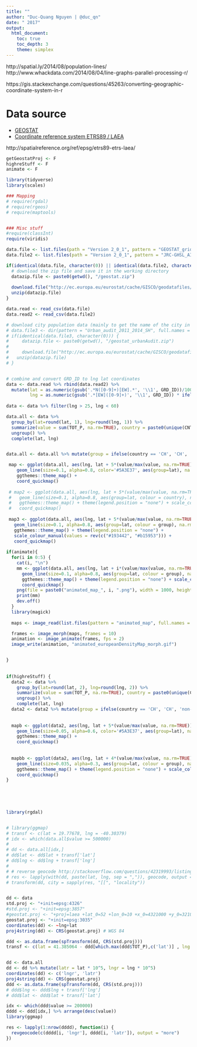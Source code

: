 ```yaml
---
title: ""
author: "Duc-Quang Nguyen | @duc_qn"
date: " 2017"
output: 
  html_document:
    toc: true
    toc_depth: 3
    theme: simplex
---
```


http://spatial.ly/2014/08/population-lines/
http://www.whackdata.com/2014/08/04/line-graphs-parallel-processing-r/

https://gis.stackexchange.com/questions/45263/converting-geographic-coordinate-system-in-r


# Data source

* [GEOSTAT](http://ec.europa.eu/eurostat/web/gisco/geodata/reference-data/population-distribution-demography/geostat)
* [Coordinate reference system ETRS89 / LAEA](https://epsg.io/3035)

http://spatialreference.org/ref/epsg/etrs89-etrs-laea/


```r
getGeostatProj <- F
highreStuff <- F
animate <- F

library(tidyverse)
library(scales)

### Mapping 
# require(rgdal)
# require(rgeos)
# require(maptools)


### Misc stuff
#require(classInt)
require(viridis)
```

```r
data.file <- list.files(path = "Version 2_0_1", pattern = "GEOSTAT_grid_POP_1K_2011_V2_0_1.csv", full.names = T) # the actual population data of the GEOSTAT grid in csv forma
data.file2 <- list.files(path = "Version 2_0_1", pattern = "JRC-GHSL_AIT-grid-POP_1K_2011.csv", full.names = T) # the modelled data for those countries that could not provide national data: CY, IS, LU, Bosnia and Herzegovina, Serbia, Montenegro, the Former Yugoslav Republic of Macedonia, Andorra, Isle of Man, Monaco, San Marino, Vatican State;

if(identical(data.file, character(0)) || identical(data.file2, character(0))) {
  # download the zip file and save it in the working directory
  datazip.file <- paste0(getwd(), "/geostat.zip")
  
  download.file("http://ec.europa.eu/eurostat/cache/GISCO/geodatafiles/GEOSTAT-grid-POP-1K-2011-V2-0-1.zip", datazip.file)
  unzip(datazip.file)  
}

data.read <- read_csv(data.file)
data.read2 <- read_csv(data.file2)

# download city population data (mainly to get the name of the city in geostat weird coordinates system)
# data.file3 <- dir(pattern = "Urban_audit_2011_2014_SH", full.names = T)
# if(identical(data.file3, character(0))) {
#     datazip.file <- paste0(getwd(), "/geostat_urbanAudit.zip")
#   
#     download.file("http://ec.europa.eu/eurostat/cache/GISCO/geodatafiles/URAU-2011-2014-SH.zip  ", datazip.file)
#   unzip(datazip.file)  
# }


# combine and convert GRD_ID to lng lat coordinates
data <- data.read %>% rbind(data.read2) %>%
  mutate(lat = as.numeric(gsub('.*N([0-9]+)[EW].*', '\\1', GRD_ID))/100,
         lng = as.numeric(gsub('.*[EW]([0-9]+)', '\\1', GRD_ID)) * ifelse(gsub('.*([EW]).*', '\\1', GRD_ID) == 'W', -1, 1) / 100)
  
data <- data %>% filter(lng > 25, lng < 60) 

data.all <- data %>%
  group_by(lat=round(lat, 1), lng=round(lng, 1)) %>%
  summarize(value = sum(TOT_P, na.rm=TRUE), country = paste0(unique(CNTR_CODE), collapse = "/"))  %>%
  ungroup() %>%
  complete(lat, lng)


data.all <- data.all %>% mutate(group = ifelse(country == 'CH', 'CH', 'non-CH'))

 map <- ggplot(data.all, aes(lng, lat + 5*(value/max(value, na.rm=TRUE)))) +
    geom_line(size=0.1, alpha=0.8, color='#5A3E37', aes(group=lat), na.rm=TRUE) +
    ggthemes::theme_map() +
    coord_quickmap()
 
 # map2 <- ggplot(data.all, aes(lng, lat + 5*(value/max(value, na.rm=TRUE)))) +
 #   geom_line(size=0.1, alpha=0.8, aes(group=lat, colour = country), na.rm=TRUE) +
 #   ggthemes::theme_map() + theme(legend.position = "none") + scale_color_viridis(discrete = T) +
 #   coord_quickmap()
 
 map3 <- ggplot(data.all, aes(lng, lat + 5*(value/max(value, na.rm=TRUE)))) +
   geom_line(size=0.1, alpha=0.8, aes(group=lat, colour = group), na.rm=TRUE) +
   ggthemes::theme_map() + theme(legend.position = "none") + 
   scale_colour_manual(values = rev(c("#193442", "#b15953"))) +
   coord_quickmap()
  
if(animate){
  for(i in 0:5) {
    cat(i, "\n")
    mm <- ggplot(data.all, aes(lng, lat + i*(value/max(value, na.rm=TRUE)))) +
      geom_line(size=0.1, alpha=0.8, aes(group=lat, colour = group), na.rm=TRUE) +
      ggthemes::theme_map() + theme(legend.position = "none") + scale_colour_manual(values = rev(c("#7e827a", "#b15953"))) +
      coord_quickmap()    
    png(file = paste0("animated_map_", i, ".png"), width = 1000, height = 1400)
    print(mm)
    dev.off()
  }
  library(magick)
  
  maps <- image_read(list.files(pattern = "animated_map", full.names = T))

  frames <- image_morph(maps, frames = 10)
  animation <- image_animate(frames, fps = 2)
  image_write(animation, "animated_europeanDensityMap_morph.gif")


} 
 
 
if(highreStuff) {
  data2 <- data %>%
    group_by(lat=round(lat, 2), lng=round(lng, 2)) %>%
    summarize(value = sum(TOT_P, na.rm=TRUE), country = paste0(unique(CNTR_CODE), collapse = "/"))  %>%
    ungroup() %>%
    complete(lat, lng)
  data2 <- data2 %>% mutate(group = ifelse(country == 'CH', 'CH', 'non-CH'))
  
  
  mapb <- ggplot(data2, aes(lng, lat + 5*(value/max(value, na.rm=TRUE)))) +
    geom_line(size=0.05, alpha=0.6, color='#5A3E37', aes(group=lat), na.rm=TRUE) +
    ggthemes::theme_map() +
    coord_quickmap()
  
  
  mapbb <- ggplot(data2, aes(lng, lat + 4*(value/max(value, na.rm=TRUE)))) +
    geom_line(size=0.035, alpha=0.3, aes(group=lat, colour = group), na.rm=TRUE) +
    ggthemes::theme_map() + theme(legend.position = "none") + scale_colour_manual(values = rev(c("#7e827a", "#b15953"))) +
    coord_quickmap()  
} 

  
 
  
```

```r
library(rgdal)


# library(ggmap)
# transf <- c(lat = 19.77678, lng = -40.30379)
# idx <- which(data.all$value >= 500000)
# 
# dd <- data.all[idx,]
# dd$lat <- dd$lat + transf['lat']
# dd$lng <- dd$lng + transf['lng']
# 
# # reverse geocode http://stackoverflow.com/questions/42319993/listing-cities-from-coordinates-in-r
# res <- lapply(with(dd, paste(lat, lng, sep = ",")), geocode, output = "more")
# transform(dd, city = sapply(res, "[[", "locality"))


dd <- data
std.proj <- "+init=epsg:4326"
#std.proj <- "+init=epsg:3857"
#geostat.proj <- "+proj=laea +lat_0=52 +lon_0=10 +x_0=4321000 +y_0=3210000 +ellps=GRS80 +units=m +no_defs"
geostat.proj <- "+init=epsg:3035"
coordinates(dd) <- ~lng+lat
proj4string(dd) <- CRS(geostat.proj) # WGS 84

ddd <- as.data.frame(spTransform(dd, CRS(std.proj)))
transf <- c(lat = 41.385064 - ddd[which.max(ddd$TOT_P),c('lat')] , lng = 2.173403 - ddd[which.max(ddd$TOT_P),c('lng')])


dd <- data.all
dd <- dd %>% mutate(latr = lat * 10^5, lngr = lng * 10^5)
coordinates(dd) <- c('lngr', 'latr')
proj4string(dd) <- CRS(geostat.proj)
ddd <- as.data.frame(spTransform(dd, CRS(std.proj)))
# ddd$lng <- ddd$lng + transf['lng']
# ddd$lat <- ddd$lat + transf['lat']

idx <- which(ddd$value >= 200000)
dddd <- ddd[idx,] %>% arrange(desc(value))
library(ggmap)

res <- lapply(1:nrow(dddd), function(i) {
  revgeocode(c(dddd[i, 'lngr'], dddd[i, 'latr']), output = "more")  
})





```


